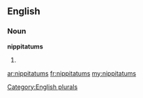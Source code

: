 ==English==

===Noun===
'''nippitatums'''

# {{plural of|[[nippitatum]]}}

[[Category:English plurals]]

[[ar:nippitatums]]
[[fr:nippitatums]]
[[my:nippitatums]]